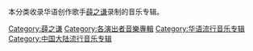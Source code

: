 本分类收录华语创作歌手[[薛之谦|薛之谦]]录制的音乐专辑。

[[Category:薛之谦|Category:薛之谦]]
[[Category:各演出者音樂專輯|Category:各演出者音樂專輯]]
[[Category:华语流行音乐专辑|Category:华语流行音乐专辑]]
[[Category:中国大陆流行音乐专辑|Category:中国大陆流行音乐专辑]]